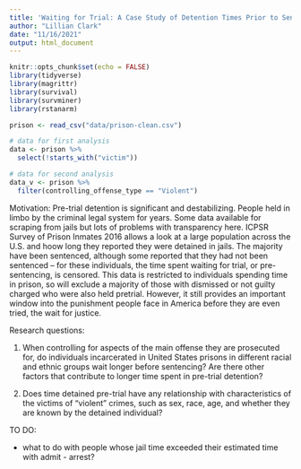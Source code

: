 ```yaml
---
title: 'Waiting for Trial: A Case Study of Detention Times Prior to Sentencing'
author: "Lillian Clark"
date: "11/16/2021"
output: html_document
---
```


```r
knitr::opts_chunk$set(echo = FALSE)
library(tidyverse)
library(magrittr)
library(survival)
library(survminer)
library(rstanarm)
```

```r
prison <- read_csv("data/prison-clean.csv")

# data for first analysis
data <- prison %>%
  select(!starts_with("victim"))

# data for second analysis
data_v <- prison %>%
  filter(controlling_offense_type == "Violent")
```

Motivation:
Pre-trial detention is significant and destabilizing. People held in limbo by the criminal legal system for years. Some data available for scraping from jails but lots of problems with transparency here. ICPSR Survey of Prison Inmates 2016 allows a look at a large population across the U.S. and hoow long they reported they were detained in jails. The majority have been sentenced, although some reported that they had not been sentenced -- for these individuals, the time spent waiting for trial, or pre-sentencing, is censored. This data is restricted to individuals spending time in prison, so will exclude a majority of those with dismissed or not guilty charged who were also held pretrial. However, it still provides an important window into the punishment people face in America before they are even tried, the wait for justice.

Research questions:

1) When controlling for aspects of the main offense they are prosecuted for, do individuals incarcerated in United States prisons in different racial and ethnic groups wait longer before sentencing? Are there other factors that contribute to longer time spent in pre-trial detention?

2) Does time detained pre-trial have any relationship with characteristics of the victims of "violent" crimes, such as sex, race, age, and whether they are known by the detained individual?

TO DO:

- what to do with people whose jail time exceeded their estimated time with admit - arrest?



